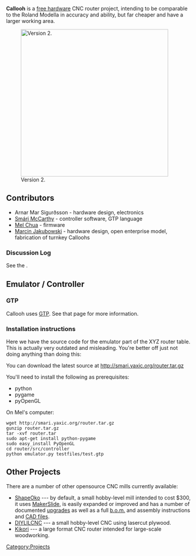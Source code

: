 {{Geek alert}}
'''Callooh''' is a [[free hardware]] CNC router project, intending to be comparable to the Roland Modella in accuracy and ability, but far cheaper and have a larger working area.

[[Image:Callooh v2.jpg|thumb|400px|Version 2.]]

== Contributors ==
* Arnar Mar Sigurðsson - hardware design, electronics
* [[User:Spm|Smári McCarthy]] - controller software, GTP language
* [[User:mchua|Mel Chua]] - firmware
* [http://openfarmtech.org/index.php?title=Torch_Table Marcin Jakubowski] - hardware design, open enterprise model, fabrication of turnkey Calloohs
===Discussion Log===

See the {{talk page}}.

== Emulator / Controller ==

=== GTP ===

Callooh uses [[GTP]]. See that page for more information.

=== Installation instructions ===

Here we have the source code for the emulator part of the XYZ router table. This is actually very outdated and misleading. You're better off just not doing anything than doing this:

You can download the latest source at http://smari.yaxic.org/router.tar.gz

You'll need to install the following as prerequisites:

* python
* pygame
* pyOpenGL

On Mel's computer:
<pre>
wget http://smari.yaxic.org/router.tar.gz
gunzip router.tar.gz
tar -xvf router.tar
sudo apt-get install python-pygame
sudo easy_install PyOpenGL
cd router/src/controller
python emulator.py testfiles/test.gtp
</pre>

==Other Projects==

There are a number of other opensource CNC mills currently available:

* [http://www.shapeoko.com ShapeOko] --- by default, a small hobby-level mill intended to cost $300, it uses [http://www.makerslide.com MakerSlide], is easily expanded or improved and has a number of documented [http://www.shapeoko.com/wiki/index.php/Upgrade_Overview upgrades] as well as a full [http://www.shapeoko.com/wiki/index.php/Purchasing b.o.m.] and assembly instructions and [http://www.shapeoko.com/wiki/index.php/Parts CAD files].
* [http://diylilcnc.org/ DIYLILCNC] --- a small hobby-level CNC using lasercut plywood.
* [http://www.sindrianarts.com/tag/kikori/ Kikori] --- a large format CNC router intended for large-scale woodworking.


[[Category:Projects]]